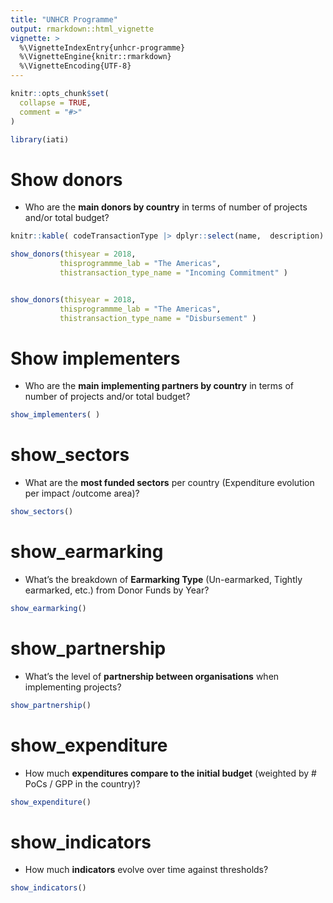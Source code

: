 ```yaml
---
title: "UNHCR Programme"
output: rmarkdown::html_vignette
vignette: >
  %\VignetteIndexEntry{unhcr-programme}
  %\VignetteEngine{knitr::rmarkdown}
  %\VignetteEncoding{UTF-8}
---
```


```r
knitr::opts_chunk$set(
  collapse = TRUE,
  comment = "#>"
)
```

```r
library(iati)
```

<!-- WARNING - This vignette is generated by {fusen} from dev/dev_unhcr_programme.Rmd: do not edit by hand -->

 




# Show donors 

 
 *  Who are the __main donors by country__ in terms of number of     projects and/or total budget?   
 


```r

knitr::kable( codeTransactionType |> dplyr::select(name,  description) )

show_donors(thisyear = 2018,
           thisprogrammme_lab = "The Americas",
           thistransaction_type_name = "Incoming Commitment" )


show_donors(thisyear = 2018,
           thisprogrammme_lab = "The Americas",
           thistransaction_type_name = "Disbursement" )

```

# Show implementers 

 
 *  Who are the __main implementing partners by country__ in terms of number of projects and/or total budget?  
 


 

```r
show_implementers( ) 
```

# show_sectors

 *  What are the __most funded sectors__ per country (Expenditure evolution per impact /outcome area)?  
    

  

```r
show_sectors()
```

  

   
 

# show_earmarking

 *  What’s the breakdown of __Earmarking Type__ (Un-earmarked, Tightly earmarked, etc.) from Donor Funds by Year?  
 
    

  

```r
show_earmarking()
```

  

  



# show_partnership

 *  What’s the level of __partnership between organisations__ when implementing projects?  
    

  

```r
show_partnership()
```

  

   
  

# show_expenditure

 *  How much __expenditures compare to the initial budget__ (weighted by # PoCs / GPP in the country)?   
    

  

```r
show_expenditure()
```

  

  


# show_indicators

    

 *  How much __indicators__ evolve over time against thresholds?
 

  

```r
show_indicators()
```

  

  





